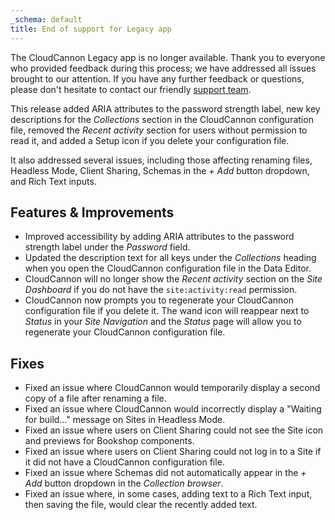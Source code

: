 ```yaml
---
_schema: default
title: End of support for Legacy app
---
```

The CloudCannon Legacy app is no longer available. Thank you to everyone who provided feedback during this process; we have addressed all issues brought to our attention. If you have any further feedback or questions, please don't hesitate to contact our friendly [support team](/support/).

This release added ARIA attributes to the password strength label, new key descriptions for the *Collections* section in the CloudCannon configuration file, removed the *Recent activity* section for users without permission to read it, and added a Setup icon if you delete your configuration file.

It also addressed several issues, including those affecting renaming files, Headless Mode, Client Sharing, Schemas in the *\+ Add* button dropdown, and Rich Text inputs.

## Features & Improvements

* Improved accessibility by adding ARIA attributes to the password strength label under the *Password* field.
* Updated the description text for all keys under the *Collections* heading when you open the CloudCannon configuration file in the Data Editor.
* CloudCannon will no longer show the *Recent activity* section on the *Site Dashboard* if you do not have the `site:activity:read` permission.
* CloudCannon now prompts you to regenerate your CloudCannon configuration file if you delete it. The wand icon will reappear next to *Status* in your *Site Navigation* and the *Status* page will allow you to regenerate your CloudCannon configuration file.

## Fixes

* Fixed an issue where CloudCannon would temporarily display a second copy of a file after renaming a file.
* Fixed an issue where CloudCannon would incorrectly display a "Waiting for build..." message on Sites in Headless Mode.
* Fixed an issue where users on Client Sharing could not see the Site icon and previews for Bookshop components.
* Fixed an issue where users on Client Sharing could not log in to a Site if it did not have a CloudCannon configuration file.
* Fixed an issue where Schemas did not automatically appear in the *\+ Add* button dropdown in the *Collection browser*.
* Fixed an issue where, in some cases, adding text to a Rich Text input, then saving the file, would clear the recently added text.